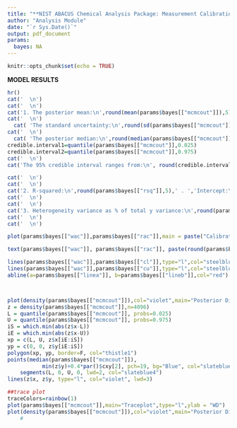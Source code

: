 ---
title: "**NIST ABACUS Chemical Analysis Package: Measurement Calibration**"
author: "Analysis Module"
date: "`r Sys.Date()`"
output: pdf_document
params:
  bayes: NA
---

```{r setup, include=FALSE}
knitr::opts_chunk$set(echo = TRUE)


```

**MODEL RESULTS**

```{r,echo=FALSE,comment=NA,message=FALSE,results='asis'}
hr()
cat('  \n')
cat('  \n')
cat('1. The posterior mean:\n',round(mean(params$bayes[["mcmcout"]]),5))
cat('  \n')
  cat( 'The standard uncertainty:\n',round(sd(params$bayes[["mcmcout"]]),5))
cat('  \n')
  cat( 'The posterior median:\n',round(median(params$bayes[["mcmcout"]]),5))
credible.interval1=quantile(params$bayes[["mcmcout"]],0.025)
credible.interval2=quantile(params$bayes[["mcmcout"]],0.975)
cat('  \n')
cat('The 95% credible interval ranges from:\n', round(credible.interval1,5),'to',round(credible.interval2,5))

cat('  \n')
cat('  \n')
cat('2. R-squared:\n',round(params$bayes[["rsq"]],5),' . ','Intercept:\n','mean=',round(params$bayes[["outa"]][["mean"]],5),',','sd= ',round(params$bayes[["outa"]][["sd"]],5),'.','Slope:\n','mean=',round(params$bayes[["outb"]][["mean"]],5),',','sd= ',round(params$bayes[["outb"]][["sd"]],5))
cat('  \n')
cat('  \n')
cat('3. Heterogeneity variance as % of total y variance:\n',round(params$bayes[["hetp"]][["mean"]],5))
cat('  \n')
cat('  \n')
```



```{r pressure, comment=NA,message=FALSE,results='asis',echo=FALSE}
plot(params$bayes[["wac"]],params$bayes[["rac"]],main = paste("Calibration Plot"),pch=19, col=c("forestgreen","tomato"),xlab="Wac",ylab="Rac")

text(params$bayes[["wac"]], params$bayes[["rac"]], paste(round(params$bayes[["wac"]], 2), round(params$bayes[["rac"]], 2), sep=", "), cex=0.8)

lines(params$bayes[["wac"]],params$bayes[["cl"]],type="l",col="steelblue",lty="dashed")
lines(params$bayes[["wac"]],params$bayes[["cu"]],type="l",col="steelblue",lty="dashed")
abline(a=params$bayes[["linea"]], b=params$bayes[["lineb"]],col="red")



plot(density(params$bayes[["mcmcout"]]),col="violet",main="Posterior Distribution",xlab = "WD",lwd=3)
z = density(params$bayes[["mcmcout"]],n=4096)
L = quantile(params$bayes[["mcmcout"]], probs=0.025)
U = quantile(params$bayes[["mcmcout"]], probs=0.975)
iS = which.min(abs(z$x-L))
iE = which.min(abs(z$x-U))
xp = c(L, U, z$x[iE:iS])
yp = c(0, 0, z$y[iE:iS])
polygon(xp, yp, border=F, col="thistle1")
points(median(params$bayes[["mcmcout"]]),
           min(z$y)+0.4*par()$cxy[2], pch=19, bg="Blue", col="slateblue4")
    segments(L, 0, U, 0, lwd=2, col="slateblue4")
lines(z$x, z$y, type="l", col="violet", lwd=3)

##trace plot
traceColors=rainbow(1)
plot(params$bayes[["mcmcout"]],main="Traceplot",type="l",ylab = "WD")
plot(density(params$bayes[["mcmcout"]]),col="violet",main="Posterior Distribution",xlab = "WD",lwd=3)
    #
  
```
 
 
 
 
 

